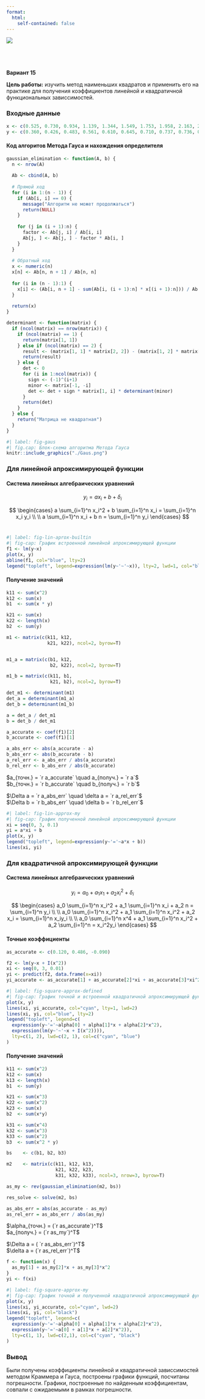 ```yaml
---
format:
  html:
    self-contained: false
---
```


![](./Титульник.jpeg)
<br/>
<br/>
<br/>
<br/>
<br/>
**Вариант 15**

**Цель работы:** изучить метод наименьших квадратов и применить его на практике для получения коэффициентов линейной и квадратичной функциональных зависсимостей.

### Входные данные

```r
x <- c(0.525, 0.730, 0.934, 1.139, 1.344, 1.549, 1.753, 1.958, 2.163, 2.368)
y <- c(0.360, 0.426, 0.483, 0.561, 0.610, 0.645, 0.710, 0.737, 0.736, 0.773)
```

#### Код алгоритов Метода Гауса и нахождения определителя

```r
gaussian_elimination <- function(A, b) {
  n <- nrow(A)
  
  Ab <- cbind(A, b)
  
  # Прямой ход
  for (i in 1:(n - 1)) {
    if (Ab[i, i] == 0) {
      message("Алгоритм не может продолжаться")
      return(NULL)
    }
    
    for (j in (i + 1):n) {
      factor <- Ab[j, i] / Ab[i, i]
      Ab[j, ] <- Ab[j, ] - factor * Ab[i, ]
    }
  }
  
  # Обратный ход
  x <- numeric(n)
  x[n] <- Ab[n, n + 1] / Ab[n, n]
  
  for (i in (n - 1):1) {
    x[i] <- (Ab[i, n + 1] - sum(Ab[i, (i + 1):n] * x[(i + 1):n])) / Ab[i, i]
  }
  
  return(x)
}
```

```r
determinant <- function(matrix) {
  if (ncol(matrix) == nrow(matrix)) {
    if (ncol(matrix) == 1) {
      return(matrix[1, 1])
    } else if (ncol(matrix) == 2) {
      result <- (matrix[1, 1] * matrix[2, 2]) - (matrix[1, 2] * matrix[2, 1])
      return(result)
    } else {
      det <- 0
      for (i in 1:ncol(matrix)) {
        sign <- (-1)^(i+1)
        minor <- matrix[-1, -i]
        det <- det + sign * matrix[1, i] * determinant(minor)
      }
      return(det)
    }
  } else {
    return("Матрица не квадратная")
  }
}
```


```r
#| label: fig-gaus
#| fig.cap: Блок-схема алгоритма Метода Гауса
knitr::include_graphics("./Gaus.png")

```

### Для линейной апроксимирующей функции

#### Система линейных алгебраических уравнений

$$y_i = a x_i + b + \delta_i$$

$$
\begin{cases}
a \sum_{i=1}^n x_i^2 + b \sum_{i=1}^n x_i = \sum_{i=1}^n x_i y_i \\ \\
a \sum_{i=1}^n x_i + b n = \sum_{i=1}^n y_i
\end{cases}
$$
<br/>
  
```r
#| label: fig-lin-aprox-builtin
#| fig-cap: График встроенной линейной апроксимирующей функции
f1 <- lm(y~x)
plot(x, y)
abline(f1, col="blue", lty=2)
legend("topleft", legend=expression(lm(y~'~'~x)), lty=2, lwd=1, col="blue")
```
#### Получение значений

```r
k11 <- sum(x^2)
k12 <- sum(x)
b1  <- sum(x * y)

k21 <- sum(x)
k22 <- length(x)
b2  <- sum(y)

m1 <- matrix(c(k11, k12,
               k21, k22), ncol=2, byrow=T)


m1_a = matrix(c(b1, k12,
                b2, k22), ncol=2, byrow=T)

m1_b = matrix(c(k11, b1,
                k21, b2), ncol=2, byrow=T)

det_m1 <- determinant(m1)
det_a = determinant(m1_a)
det_b = determinant(m1_b)

a = det_a / det_m1
b = det_b / det_m1

a_accurate <- coef(f1)[2]
b_accurate <- coef(f1)[1]

a_abs_err <- abs(a_accurate - a)
b_abs_err <- abs(b_accurate - b)
a_rel_err <- a_abs_err / abs(a_accurate)
b_rel_err <- b_abs_err / abs(b_accurate)
```

$a_{точн.} = `r a_accurate` \quad a_{получ.} = `r a`$\
$b_{точн.} = `r b_accurate` \quad b_{получ.} = `r b`$


$\Delta a = `r a_abs_err` \quad \delta a = `r a_rel_err`$  
$\Delta b = `r b_abs_err` \quad \delta b = `r b_rel_err`$

```r
#| label: fig-lin-approx-my
#| fig-cap: График полученной линейной апроксимирующей функции
xi = seq(0, 3, 0.1)
yi = a*xi + b
plot(x, y)
legend("topleft", legend=expression(y~'='~a*x + b))
lines(xi, yi)
```

### Для квадратичной апроксимирующей функции

#### Система линейных алгебраических уравнений

$$
y_i = a_0 + a_1 x_1 + a_2 x_i^2 + \delta_i
$$

$$
\begin{cases}
a_0 \sum_{i=1}^n x_i^2 + a_1 \sum_{i=1}^n x_i + a_2 n = \sum_{i=1}^n y_i \\ \\
a_0 \sum_{i=1}^n x_i^2 + a_1 \sum_{i=1}^n x_i^2 + a_2 x_i = \sum_{i=1}^n x_iy_i \\ \\
a_0 \sum_{i=1}^n x^4 + a_1 \sum_{i=1}^n x_i^2 + a_2 \sum_{i=1}^n = x_i^2y_i
\end{cases}
$$

#### Точные коэффициенты

```r
as_accurate <- c(0.120, 0.486, -0.090)
```

```r
f2 <- lm(y~x + I(x^2))
xi <- seq(0, 3, 0.01)
yi <- predict(f2, data.frame(x=xi))
yi_accurate <- as_accurate[1] + as_accurate[2]*xi + as_accurate[3]*xi^2 
```

```r
#| label: fig-square-approx-defined
#| fig-cap: График точной и встроенной квадратичной апроксимирующей функции
plot(x, y)
lines(xi, yi_accurate, col="cyan", lty=1, lwd=2)
lines(xi, yi, col="blue", lty=2)
legend("topleft", legend=c(
  expression(y~'='~alpha[0] + alpha[1]*x + alpha[2]*x^2),
  expression(lm(y~'~'~x + I(x^2)))),
  lty=c(1, 2), lwd=c(2, 1), col=c("cyan", "blue")
)

```

#### Получение значений

```r

k11 <- sum(x^2)
k12 <- sum(x)
k13 <- length(x)
b1  <- sum(y)

k21 <- sum(x^3)
k22 <- sum(x^2)
k23 <- sum(x)
b2  <- sum(x*y)

k31 <- sum(x^4)
k32 <- sum(x^3)
k33 <- sum(x^2)
b3  <- sum(x^2 * y)

bs    <- c(b1, b2, b3)

m2    <- matrix(c(k11, k12, k13,
                  k21, k22, k23,
                  k31, k32, k33), ncol=3, nrow=3, byrow=T)

as_my <- rev(gaussian_elimination(m2, bs))

res_solve <- solve(m2, bs)

as_abs_err = abs(as_accurate - as_my)
as_rel_err = as_abs_err / abs(as_my)
```

$\alpha_{точн.} = (`r as_accurate`)^T$\
$a_{получ.} = (`r as_my`)^T$

$\Delta a = ( `r as_abs_err`)^T$\
$\delta a = (`r as_rel_err`)^T$

```r

f <- function(x) {
  as_my[1] + as_my[2]*x + as_my[3]*x^2
}
yi <- f(xi)
```

```r
#| label: fig-square-approx-my
#| fig-cap: График точной и полученной квадратичной апроксимирующей функции
plot(x, y)
lines(xi, yi_accurate, col="cyan", lwd=2)
lines(xi, yi, col="black")
legend("topleft", legend=c(
  expression(y~'='~alpha[0] + alpha[1]*x + alpha[2]*x^2),
  expression(y~'='~a[0] + a[1]*x + a[2]*x^2)),
  lty=c(1, 1), lwd=c(2,1), col=c("cyan", "black")
)
```

### Вывод

Были получены коэффициенты линейной и квадратичной зависсимостей методом Краммера и Гауса, построены графики функций, посчитаны погрешности. Графики, построенные по найденным коэффициентам, совпали с ожидаемыми в рамках погрешности.
